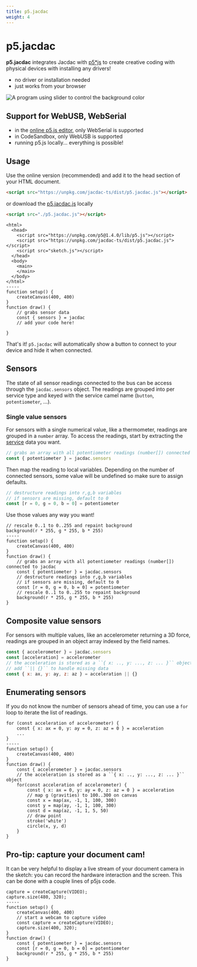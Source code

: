 ```yaml
---
title: p5.jacdac
weight: 4
---
```


# p5.jacdac

**p5.jacdac** integrates Jacdac with [p5\*js](https://p5js.org) to create creative coding with physical devices
with installing any drivers!

-   no driver or installation needed
-   just works from your browser

![A program using slider to control the background color](./p5js/sliders.gif)

## Support for WebUSB, WebSerial

-   in the [online p5.js editor](https://editor.p5js.org/), only WebSerial is supported
-   in CodeSandbox, only WebUSB is supported
-   running p5.js locally... everything is possible!

## Usage

Use the online version (recommended) and add it to the head section of your HTML document.

```html
<script src="https://unpkg.com/jacdac-ts/dist/p5.jacdac.js"></script>
```

or download the [p5.jacdac.js](https://unpkg.com/jacdac-ts/dist/p5.jacdac.js) locally

```html
<script src="./p5.jacdac.js"></script>
```

```p5js
<html>
  <head>
    <script src="https://unpkg.com/p5@1.4.0/lib/p5.js"></script>
    <script src="https://unpkg.com/jacdac-ts/dist/p5.jacdac.js"></script>
    <script src="sketch.js"></script>
  </head>
  <body>
    <main>
    </main>
  </body>
</html>
-----
function setup() {
    createCanvas(400, 400)
}
function draw() {
    // grabs sensor data
    const { sensors } = jacdac
    // add your code here!

}
```

That's it! `p5.jacdac` will automatically show a button to connect to your
device and hide it when connected.

## Sensors

The state of all sensor readings connected to the bus can be access through the `jacdac.sensors` object.
The readings are grouped into per service type and keyed with the service camel name (`button`, `potentiometer`, ...).

### Single value sensors

For sensors with a single numerical value, like a thermometer, readings are grouped in a `number` array. To access the readings, start by extracting the [service](/services) data you want.

```javascript
// grabs an array with all potentiometer readings (number[]) connected to jacdac
const { potentiometer } = jacdac.sensors
```

Then map the reading to local variables. Depending on the number of connected sensors,
some value will be undefined so make sure to assign defaults.

```javascript
// destructure readings into r,g,b variables
// if sensors are missing, default to 0
const [r = 0, g = 0, b = 0] = potentiometer
```

Use those values any way you want!

```p5js
// rescale 0..1 to 0..255 and repaint background
background(r * 255, g * 255, b * 255)
-----
function setup() {
    createCanvas(400, 400)
}
function draw() {
    // grabs an array with all potentiometer readings (number[]) connected to jacdac
    const { potentiometer } = jacdac.sensors
    // destructure readings into r,g,b variables
    // if sensors are missing, default to 0
    const [r = 0, g = 0, b = 0] = potentiometer
    // rescale 0..1 to 0..255 to repaint background
    background(r * 255, g * 255, b * 255)
}
```

## Composite value sensors

For sensors with multiple values, like an accelerometer returning a 3D force, readings are grouped in an object array
indexed by the field names.

```javascript
const { accelerometer } = jacdac.sensors
const [acceleration] = accelerometer
// the acceleration is stored as a ``{ x: .., y: ..., z: ... }`` object
// add ``|| {}`` to handle missing data
const { x: ax, y: ay, z: az } = acceleration || {}
```

## Enumerating sensors

If you do not know the number of sensors ahead of time, you can use a `for` loop
to iterate the list of readings.

```p5js
for (const acceleration of accelerometer) {
    const { x: ax = 0, y: ay = 0, z: az = 0 } = acceleration
    ...
}
-----
function setup() {
    createCanvas(400, 400)
}
function draw() {
    const { accelerometer } = jacdac.sensors
    // the acceleration is stored as a ``{ x: .., y: ..., z: ... }`` object
    for(const acceleration of accelerometer) {
        const { x: ax = 0, y: ay = 0, z: az = 0 } = acceleration
        // map g (gravities) to 100..300 on canvas
        const x = map(ax, -1, 1, 100, 300)
        const y = map(ay, -1, 1, 100, 300)
        const d = map(az, -1, 1, 5, 50)
        // draw point
        stroke('white')
        circle(x, y, d)
    }
}
```

## Pro-tip: capture your document cam!

It can be very helpful to display a live stream of your document camera in the sketch: you can record the hardware interaction and the screen. This can be done with a couple lines of p5js code.

```p5js
capture = createCapture(VIDEO);
capture.size(480, 320);
-----
function setup() {
    createCanvas(400, 400)
    // start a webcam to capture video
    const capture = createCapture(VIDEO);
    capture.size(400, 320);
}
function draw() {
    const { potentiometer } = jacdac.sensors
    const [r = 0, g = 0, b = 0] = potentiometer
    background(r * 255, g * 255, b * 255)
}
```
